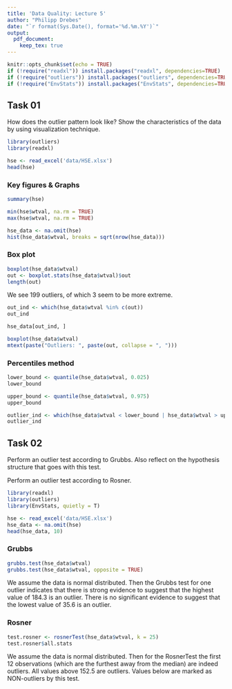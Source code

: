 ```yaml
---
title: 'Data Quality: Lecture 5'
author: "Philipp Drebes"
date: "`r format(Sys.Date(), format='%d.%m.%Y')`"
output:
  pdf_document: 
    keep_tex: true
---
```


```r
knitr::opts_chunk$set(echo = TRUE)
if (!require("readxl")) install.packages("readxl", dependencies=TRUE)
if (!require("outliers")) install.packages("outliers", dependencies=TRUE)
if (!require("EnvStats")) install.packages("EnvStats", dependencies=TRUE)
```

## Task 01

How does the outlier pattern look like? Show the characteristics of the data by using visualization technique.

```r
library(outliers)
library(readxl)

hse <- read_excel('data/HSE.xlsx')
head(hse)
```

### Key figures & Graphs

```r
summary(hse)

min(hse$wtval, na.rm = TRUE)
max(hse$wtval, na.rm = TRUE)

hse_data <- na.omit(hse)
hist(hse_data$wtval, breaks = sqrt(nrow(hse_data)))
```

### Box plot

```r
boxplot(hse_data$wtval)
out <- boxplot.stats(hse_data$wtval)$out
length(out)
```

We see 199 outliers, of which 3 seem to be more extreme.

```r
out_ind <- which(hse_data$wtval %in% c(out))
out_ind

hse_data[out_ind, ]

boxplot(hse_data$wtval)
mtext(paste("Outliers: ", paste(out, collapse = ", ")))
```

### Percentiles method

```r
lower_bound <- quantile(hse_data$wtval, 0.025)
lower_bound

upper_bound <- quantile(hse_data$wtval, 0.975)
upper_bound

outlier_ind <- which(hse_data$wtval < lower_bound | hse_data$wtval > upper_bound)
outlier_ind
```

## Task 02

Perform an outlier test according to Grubbs. Also reflect on the hypothesis structure that goes with this test.

Perform an outlier test according to Rosner.

```r
library(readxl)
library(outliers)
library(EnvStats, quietly = T)

hse <- read_excel('data/HSE.xlsx')
hse_data <- na.omit(hse)
head(hse_data, 10)
```

### Grubbs

```r
grubbs.test(hse_data$wtval)
grubbs.test(hse_data$wtval, opposite = TRUE)
```

We assume the data is normal distributed. Then the Grubbs test for one outlier indicates that there is strong evidence to suggest that the highest value of 184.3 is an outlier. There is no significant evidence to suggest that the lowest value of 35.6 is an outlier.

### Rosner

```r
test.rosner <- rosnerTest(hse_data$wtval, k = 25)
test.rosner$all.stats
```

We assume the data is normal distributed. Then for the RosnerTest the first 12 observations (which are the furthest away from the median) are indeed outliers. All values above 152.5 are outliers. Values below are marked as NON-outliers by this test.
